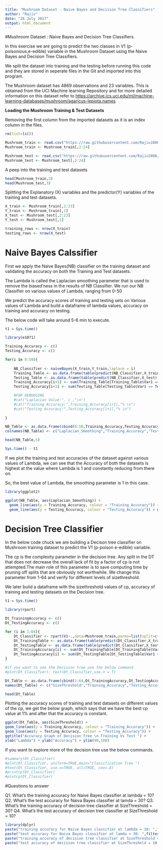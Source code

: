 ---
title: "Mushroom Dataset - Naive Bayes and Decision Tree Classifiers"
author: "Rajiv"
date: "26 July 2017"
output: html_document
---

#Mushroom Dataset : Naive Bayes and Decision Tree Classifiers.

In this exercise we are going to predict the two classes in V1 (p-poisonious,e-edible) variable in the Mushroom Dataset using the Naive Bayes and Decision Tree Classifiers.

We split the dataset into training and the testing before running this code and they are stored in seperate files in the Git and imported into this program.

The Mushroom dataset has 4869 observations and 23 variables. This is obtained from the UCI Machine learning Repository and for more detailed information on this dataset refer to <https://archive.ics.uci.edu/ml/machine-learning-databases/mushroom/agaricus-lepiota.names>

**Loading the Mushroom Training & Test Datasets**

Removing the first column from the imported datasets as it is an index column in the files.
```{r ClearWorkspace}
rm(list=ls())

Mushroom_train <- read.csv("https://raw.githubusercontent.com/Rajiv2806/Assignment/master/Mushroom/Mushroom%20train.csv",header = T)
Mushroom_train <- Mushroom_train[,2:24]

Mushroom_test <- read.csv("https://raw.githubusercontent.com/Rajiv2806/Assignment/master/Mushroom/Mushroom%20test.csv",header = T)
Mushroom_test <- Mushroom_test[,2:24]
```

A peep into the training and test datasets

```{r}
head(Mushroom_train,3)
head(Mushroom_test,3)
```


Splitting the Explanatory (X) variables and the predictor(Y) variables of the training and test datasets.

```{r CreatingVariablesets}
X_train <- Mushroom_train[,2:23]
Y_train <- Mushroom_train[,1]
X_test <- Mushroom_test[,2:23]
Y_test <- Mushroom_test[,1]

training_rows <- nrow(X_train)
testing_rows <- nrow(X_test)
```

# Naive Bayes Calssifier

First we apply the Naive Bayes(NB) classifier on the training dataset and validating the accuracy on both the Training and Test datasets.

The Lambda is called the Laplacian smoothing parameter that is used to remove the biased'ness in the results of NB Classifier. We run our NB Classifier on various values of Lambda, ranging from 0-50

We predict the accuracy scores of training and testing sets on Various values of Lambda and build a dataframe of lambda values, accuracy on training and accuracy on testing.

The below code will take around 5-6 min to execute.
```{r NaiveBayes, message=FALSE, warning=FALSE}
t1 = Sys.time()

library(e1071)

Training_Accuracy <- c()
Testing_Accuracy <- c()

for(i in 0:50){
    
    NB_Classifier <- naiveBayes(X_train,Y_train,laplace = i)
    Training_Table <- as.data.frame(table(predict(NB_Classifier,X_train),Y_train))
    Testing_Table <- as.data.frame(table(predict(NB_Classifier,X_test),Y_test))
    Training_Accuracy[i+1] <- sum(Training_Table[Training_Table$Var1 == Training_Table$Y_train,]$Freq) / training_rows * 100
    Testing_Accuracy[i+1] <- sum(Testing_Table[Testing_Table$Var1 == Testing_Table$Y_test,]$Freq) / testing_rows * 100

    #FOR DEBUGGING    
    #cat("Laplacian Value:", i ,"\n")
    #cat("Training Accuracy:",Training_Accuracy[i+1],"% \n")
    #cat("Testing Accuracy:",Testing_Accuracy[i+1],"% \n")
            
}

NB_Table <- as.data.frame(cbind(0:50,Training_Accuracy,Testing_Accuracy))
colnames(NB_Table) <- c("Laplacian_Smoothing","Training_Accuracy","Testing_Accuracy")

head(NB_Table,5)

Sys.time() - t1
```


If we plot the training and test accuracies of the dataset against various values of Lambda, we can see that the Accuracy of both the datasets is highest at the value where Lambda is 1 and constantly reducing from there on.

So, the best value of Lambda, the smoothing parameter is 1 in this case.

```{r plotingNBTestVsTrain, message=FALSE, warning=FALSE}
library(ggplot2)

ggplot(NB_Table, aes(Laplacian_Smoothing)) + 
  geom_line(aes(y = Training_Accuracy, colour = "Training_Accuracy")) + 
  geom_line(aes(y = Testing_Accuracy, colour = "Testing_Accuracy")) + ggtitle("Accuracy Graph of Naive Bayes \n \t \t \t Training Vs Test ") + xlab("Lambda") + ylab("Accuracy")
```


# Decision Tree Classifier

In the below code chuck we are building a Decison tree classifier on Mushroom training dataset to predict the V1 (p-poison e-edible) variable. 

The cp is the complexity parameter in the decision tree. Any split in the DT that does not decrease the overall lack of fit by a factor of cp is not attempted.The main role of this parameter is to save computing time by pruning off splits that are obviously not worthwhile. We change this parameter from 1-64 and verify for different levels of sizethreshold. 

We later build a dataframe with the sizethreshold values of cp, accuracy of training and testing datasets on the Decision tree.


```{r}
t1 = Sys.time()

library(rpart)

Dt_TrainingAccuracy <- c()
Dt_TestingAccuracy <- c()

for (i in 1:64){
    Dt_Classifier <- rpart(V1~.,data=Mushroom_train,parms=list(split=c("information","gini")),cp= i/100)
    Dt_TrainingTable <- as.data.frame(table(predict(Dt_Classifier,X_train,type = "class"),Y_train))
    Dt_TestingTable <- as.data.frame(table(predict(Dt_Classifier,X_test,type = "class"),Y_test))
    Dt_TrainingAccuracy[i] <- sum(Dt_TrainingTable[Dt_TrainingTable$Var1 == Dt_TrainingTable$Y_train,]$Freq) / training_rows * 100
    Dt_TestingAccuracy[i] <- sum(Dt_TestingTable[Dt_TestingTable$Var1 == Dt_TestingTable$Y_test,]$Freq) / testing_rows * 100
}

#if you want to see the Decision tree use the below command
#plot(Dt_Classifier); text(Dt_Classifier,use.n = T)

Dt_Table <- as.data.frame(cbind(1:64,Dt_TrainingAccuracy,Dt_TestingAccuracy))
names(Dt_Table) <- c("SizeThreshold","Training_Accuracy","Testing_Accuracy")

head(Dt_Table)
```


Plotting the accuracy scores of training and test datasets on different values of the cp, we get the below graph, which says that we have the best cp value at 1% and after that the accuracy is constant.

```{r}
ggplot(Dt_Table, aes(SizeThreshold)) + 
geom_line(aes(y = Training_Accuracy, colour = "Training_Accuracy")) + 
geom_line(aes(y = Testing_Accuracy, colour = "Testing_Accuracy")) + 
ggtitle("Accuracy Graph of Decision Tree \n Training Vs Test ") + 
xlab("Lambda") + ylab("Accuracy") + ylim(90,100)
```

If you want to explore more of the decision tree use the below commands.

```{r}
#summary(Dt_Classifier) 
#plot(Dt_Classifier, uniform=TRUE,main="Classification Tree ")
#text(Dt_Classifier, use.n=TRUE, all=TRUE, cex=.8)
#printcp(Dt_Classifier)
#plotcp(Dt_Classifier)
```



#Questions to answer

Q1. What's the training accuracy for Naive Bayes classifier at lambda = 10?  
Q2. What's the test accuracy for Naiva Bayes classifier at lamda = 30? 
Q3. What's the training accuracy of decision tree classifier at SizeThreshold = 30? 
Q4. What's the test accuracy of decision tree classifier at SizeThreshold = 10?


```{r, message=FALSE, warning=FALSE}
library(dplyr)
paste("training accuracy for Naive Bayes classifier at lambda = 10: ",filter(NB_Table,Laplacian_Smoothing==10)$Training_Accuracy)
paste("test accuracy for Naiva Bayes classifier at lamda = 30: ",filter(NB_Table,Laplacian_Smoothing==30)$Testing_Accuracy)
paste("training accuracy of decision tree classifier at SizeThreshold = 30: ",filter(Dt_Table,SizeThreshold==30)$Training_Accuracy)
paste("test accuracy of decision tree classifier at SizeThreshold = 10: ",filter(Dt_Table,SizeThreshold==10)$Testing_Accuracy)
```
